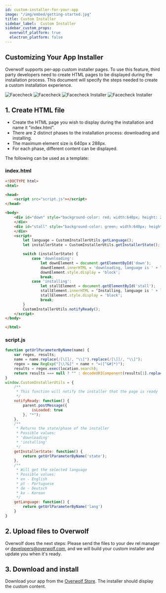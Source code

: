 ```yaml
---
id: custom-installer-for-your-app
image: "/img/embed/getting-started.jpg"
title: Custom Installer
sidebar_label:  Custom Installer
sidebar_custom_props:
  overwolf_platform: true
  electron_platform: false
---
```


## Customizing Your App Installer

Overwolf supports per-app custom installer pages.
To use this feature, third party developers need to create HTML pages to be displayed during the installation process. This document will specify the steps needed to create a custom installation
experience.

<ImageSlider>
    <img src={require('/assets/custom-installer/image-1.png').default} alt="Facecheck"/>
    <img src={require('/assets/custom-installer/image-3.png').default} alt="Facecheck"/>
    <img src={require('/assets/custom-installer/image-4.png').default} alt="Facecheck Installer"/>
    <img src={require('/assets/custom-installer/image-2.png').default} alt="Facecheck Installer"/>
</ImageSlider>


## 1. Create HTML file

* Create the HTML page you wish to display during the installation and name it "index.html".
* There are 2 distinct phases to the installation process: downloading and installing.
* The maximum element size is 640px x 288px.
* For each phase, different content can be displayed.

The following can be used as a template:

### index.html

```html
<!DOCTYPE html>
<html>

<head>
    <script src="script.js"></script>
</head>

<body>
    <div id="down" style="background-color: red; width:640px; height: 288px; display: none;">
    </div>
    <div id="stall" style="background-color: green; width:640px; height: 288px; display: none;">
    </div>
    <script>
        let language = CustomInstallerUtils.getLanguage();
        let installerState = CustomInstallerUtils.getInstallerState();

        switch (installerState) {
            case 'downloading':
                let downElement = document.getElementById('down');
                downElement.innerHTML = 'downloading, language is ' + language;
                downElement.style.display = 'block';
                break;
            case 'installing':
                let stallElement = document.getElementById('stall');
                stallElement.innerHTML = ‘Installing, language is ' + language;
                stallElement.style.display = 'block';
                break;
        }
        CustomInstallerUtils.notifyReady();
    </script>
</body>

</html>
```

### script.js

```js
function getUrlParameterByName(name) {
    var regex, results;
    name = name.replace(/[\[]/, "\\[").replace(/[\]]/, "\\]");
    regex = new RegExp("[\\?&]" + name + "=([^&#]*)");
    results = regex.exec(location.search);
    return results === null ? "" : decodeURIComponent(results[1].replace(/\+/g, " "));
}
window.CustomInstallerUtils = {
    /**
     * This function will notify the installer that the page is ready
     */
    notifyReady: function() {
        parent.postMessage({
            isLoaded: true
        }, "*");
    },
    /**
     * Returns the state/phase of the installer
     * Possible values:
     * 'downloading'
     * 'installing'
     */
    getInstallerState: function() {
        return getUrlParameterByName('state');
    },
    /**
     * Will get the selected language
     * Possible values:
     * en - English
     * pt - Portuguese
     * de - Deutsch
     * ko - Korean
     */
    getLanguage: function() {
        return getUrlParameterByName('lang')
    }
}
```

## 2.  Upload files to Overwolf

Overwolf does the next steps:
Please send the files to your dev rel manager or developers@overwolf.com, and we will build your custom installer and update you when it's ready.

## 3. Download and install

Download your app from the <a href="https://www.overwolf.com/appstore"  target="_blank">Overwolf Store</a>. The installer should display the custom content.
